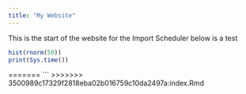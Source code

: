 ```yaml
---
title: "My Website"
---
```

    
This is the start of the website for the Import Scheduler
below is a test
```r
hist(rnorm(50))
print(Sys.time())

```
=======
```
>>>>>>> 3500989c17329f2818eba02b016759c10da2497a:index.Rmd
